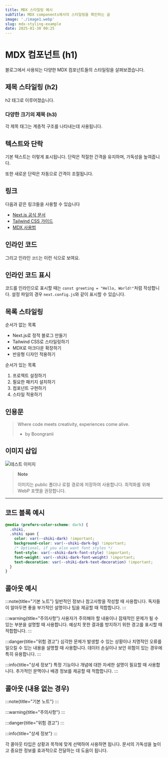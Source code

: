 ```yaml
---
title: MDX 스타일링 예시
subTitle: MDX components에서의 스타일링을 확인하는 글
image: './image1.webp'
slug: mdx-styling-example
date: 2025-01-30 00:25
---
```


# MDX 컴포넌트 (h1)

블로그에서 사용되는 다양한 MDX 컴포넌트들의 스타일링을 살펴보겠습니다.

## 제목 스타일링 (h2)

h2 태그로 이루어졌습니다.

### 다양한 크기의 제목 (h3)

각 제목 태그는 계층적 구조를 나타내는데 사용됩니다.

## 텍스트와 단락

기본 텍스트는 이렇게 표시됩니다. 단락은 적절한 간격을 유지하며, 가독성을 높여줍니다.

또한 새로운 단락은 자동으로 간격이 조절됩니다.

## 링크

다음과 같은 링크들을 사용할 수 있습니다

- [Next.js 공식 문서](https://nextjs.org/docs)
- [Tailwind CSS 가이드](https://tailwindcss.com/docs)
- [MDX 사용법](https://mdxjs.com/docs/)

## 인라인 코드

그리고 인라인 `코드`는 이런 식으로 보여요.

## 인라인 코드 표시

코드를 인라인으로 표시할 때는 `const greeting = "Hello, World!"`처럼 작성합니다.
설정 파일의 경우 `next.config.js`와 같이 표시할 수 있습니다.

## 목록 스타일링

순서가 없는 목록

- Next.js로 정적 블로그 만들기
- Tailwind CSS로 스타일링하기
- MDX로 마크다운 확장하기
- 반응형 디자인 적용하기

순서가 있는 목록

1. 프로젝트 설정하기
2. 필요한 패키지 설치하기
3. 컴포넌트 구현하기
4. 스타일 적용하기

## 인용문

> Where code meets creativity, experiences come alive.
>
> - by Boongranii

## 이미지 삽입

![테스트 이미지](./image1.webp)

> **Note**
>
> 이미지는 public 폴더나 로컬 경로에 저장하여 사용합니다. 최적화를 위해 WebP 포맷을 권장합니다.

---

## 코드 블록 예시

```css
@media (prefers-color-scheme: dark) {
  .shiki,
  .shiki span {
    color: var(--shiki-dark) !important;
    background-color: var(--shiki-dark-bg) !important;
    /* Optional, if you also want font styles */
    font-style: var(--shiki-dark-font-style) !important;
    font-weight: var(--shiki-dark-font-weight) !important;
    text-decoration: var(--shiki-dark-text-decoration) !important;
  }
}
```

## 콜아웃 예시

:::note{title="기본 노트"}
일반적인 정보나 참고사항을 작성할 때 사용합니다. 독자들이 알아두면 좋을 부가적인 설명이나 팁을 제공할 때 적합합니다.
:::

:::warning{title="주의사항"}
사용자가 주의해야 할 내용이나 잠재적인 문제가 될 수 있는 부분을 설명할 때 사용합니다. 예상치 못한 결과를 방지하기 위한 경고를 표시할 때 적합합니다.
:::

:::danger{title="위험 경고"}
심각한 문제가 발생할 수 있는 상황이나 치명적인 오류를 일으킬 수 있는 내용을 설명할 때 사용합니다. 데이터 손실이나 보안 위험이 있는 경우에 특히 유용합니다.
:::

:::info{title="상세 정보"}
특정 기능이나 개념에 대한 자세한 설명이 필요할 때 사용합니다. 추가적인 문맥이나 배경 정보를 제공할 때 적합합니다.
:::

## 콜아웃 (내용 없는 경우)

:::note{title="기본 노트"}
:::

:::warning{title="주의사항"}
:::

:::danger{title="위험 경고"}
:::

:::info{title="상세 정보"}
:::

각 콜아웃 타입은 상황과 목적에 맞게 선택하여 사용하면 됩니다. 문서의 가독성을 높이고 중요한 정보를 효과적으로 전달하는 데 도움이 됩니다.
